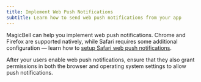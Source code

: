 ```yaml
---
title: Implement Web Push Notifications
subtitle: Learn how to send web push notifications from your app
---
```


MagicBell can help you implement web push notifications. Chrome and Firefox are supported natively, while Safari requires some additional configuration — learn how to [setup Safari web push notifications](/docs/web-push/safari).

<Note>
  After your users enable web push notifications, ensure that they also grant permissions
  in both the browser and operating system settings to allow push notifications.
</Note>
